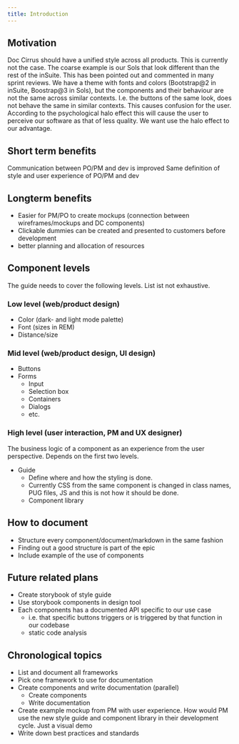 ```yaml
---
title: Introduction
---
```





## Motivation

Doc Cirrus should have a unified style across all products. This is currently not the case. The coarse example is our Sols that look different than the rest of the inSuite. This has been pointed out and commented in many sprint reviews. We have a theme with fonts and colors (Bootstrap@2 in inSuite, Boostrap@3 in Sols), but the components and their behaviour are not the same across similar contexts. I.e. the buttons of the same look, does not behave the same in similar contexts. This causes confusion for the user. According to the psychological halo effect this will cause the user to perceive our software as that of less quality. We want use the halo effect to our advantage.

## Short term benefits

Communication between PO/PM and dev is improved
Same definition of style and user experience of PO/PM and dev

## Longterm benefits

- Easier for PM/PO to create mockups (connection between wireframes/mockups and DC components)
- Clickable dummies can be created and presented to customers before development
- better planning and allocation of resources

## Component levels

The guide needs to cover the following levels. List ist not exhaustive.

### Low level (web/product design)

- Color (dark- and light mode palette)
- Font (sizes in REM)
- Distance/size

### Mid level (web/product design, UI design)

- Buttons
- Forms
    - Input
    - Selection box
    - Containers
    - Dialogs
    - etc.

### High level (user interaction, PM and UX designer)

The business logic of a component as an experience from the user perspective. Depends on the first two levels.
- Guide
    - Define where and how the styling is done.
    - Currently CSS from the same component is changed in class names, PUG files, JS and this is not how it should be done.
    - Component library

## How to document

- Structure every component/document/markdown in the same fashion
- Finding out a good structure is part of the epic
- Include example of the use of components

## Future related plans

- Create storybook of style guide
- Use storybook components in design tool
- Each components has a documented API specific to our use case
    - i.e. that specific buttons triggers or is triggered by that function in our codebase
    - static code analysis

## Chronological topics

- List and document all frameworks
- Pick one framework to use for documentation
- Create components and write documentation (parallel)
    - Create components
    - Write documentation
- Create example mockup from PM with user experience. How would PM use the new style guide and component library in their development cycle. Just a visual demo
- Write down best practices and standards
